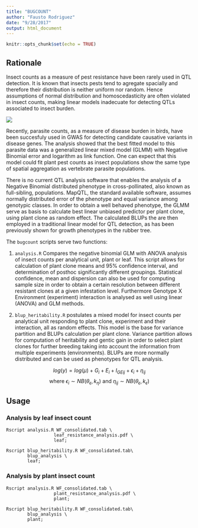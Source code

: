 ```yaml
---
title: "BUGCOUNT"
author: "Fausto Rodriguez"
date: "9/28/2017"
output: html_document
---
```


```r
knitr::opts_chunk$set(echo = TRUE)
```

## Rationale           
Insect counts as a measure of pest resistance have been rarely used in QTL detection.
It is known that insects pests tend to agregate spacially and therefore their
distribution is neither uniform nor random. Hence assumptions of normal distribution
and homoscedasticity are often violated in insect counts, making linear models inadecuate for detecting QTLs associated to insect burden.

![](aggregation.png)

Recently, parasite counts, as a measure of disease burden in birds, have been succesfuly used in GWAS for detecting candidate causative variants in disease genes. The analysis showed that the best fitted model to this parasite data was a generalized linear mixed model (GLMM) with Negative Binomial error and logarithm as link function. One can expect that this model could fit plant pest counts as insect populations show the same type of spatial aggregation as vertebrate parasite populations.

There is no current QTL analysis software that enables the analysis of a Negative Binomial distributed phenotype in cross-pollinated, also known as full-sibling, populations. MapQTL, the standard available software, assumes normally distributed error of the phenotype and equal variance among genotypic classes. In order to obtain a well behaved phenotype, the GLMM serve as basis to calculate best linear unbiased predictor per plant clone, using plant clone as random effect. The calculated BLUPs the are then employed in a traditional linear model for QTL detection, as has been previously shown for growth phenotypes in the rubber tree.

The `bugcount` scripts serve two functions:

1. `analysis.R` Compares the negative binomial GLM with ANOVA analysis of insect counts per analytical unit, plant or leaf. This script allows for calculation of plant clone means and 95% confidence interval, and determination of posthoc significantly different groupings. Statistical confidence, mean and dispersion can also be used for computing sample size in order to obtain a certain resolution between different resistant clones at a given infestation level.  Furthermore Genotype X Environment (experiment) interaction is analysed as well using linear (ANOVA) and GLM methods.

2. `blup_heritability.R` postulates a mixed model for insect counts per analytical unit responding to plant clone, experiment and their interaction, all as random effects. This model is the base for variance partition and BLUPs calculation per plant clone. Variance partition allows for computation of heritability and gentic gain in order to select plant clones for further breeding taking into account the information from multiple experiments (environments). BLUPs are more normally distributed and can be used as phenotypes for QTL analysis.

$$log(y) =   log(\mu) + G_{i} + E_{i} + I_{GEij} + \epsilon_{i} + \eta_{ij}  $$
$$ \text{ where } \epsilon_{i} \sim NB(\theta_{\epsilon}, k_{\eta}) \text{ and } \eta_{ij} \sim NB(\theta_{\epsilon}, k_{\epsilon})$$

## Usage
### Analysis by leaf insect count
    Rscript analysis.R WF_consolidated.tab \
                      leaf_resistance_analysis.pdf \
                      leaf;
                      
    Rscript blup_heritability.R WF_consolidated.tab\
            blup_analysis \
            leaf;

### Analysis by plant insect count
    Rscript analysis.R WF_consolidated.tab \
                      plant_resistance_analysis.pdf \
                      plant;
                      
    Rscript blup_heritability.R WF_consolidated.tab\
            blup_analysis \
            plant;

